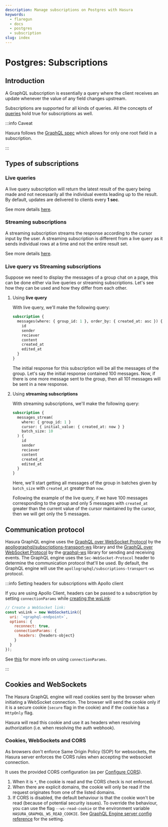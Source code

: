 ```yaml
---
description: Manage subscriptions on Postgres with Hasura
keywords:
  - flaregun
  - docs
  - postgres
  - subscription
slug: index
---
```


# Postgres: Subscriptions

## Introduction

A GraphQL subscription is essentially a query where the client receives
an update whenever the value of any field changes upstream.

Subscriptions are supported for all kinds of queries. All the concepts
of [queries](/graphql/core/databases/postgres/queries/index.mdx) hold true for subscriptions as well.

:::info Caveat

Hasura follows the [GraphQL spec](https://graphql.github.io/graphql-spec/June2018/#sec-Single-root-field)
which allows for only one root field in a subscription.

:::

## Types of subscriptions

### Live queries

A live query subscription will return the latest result of the query being made
and not necessarily all the individual events leading up to the result.
By default, updates are delivered to clients every **1 sec**.

See more details [here](/graphql/core/databases/postgres/subscriptions/livequery/index.mdx).

### Streaming subscriptions

A streaming subscription streams the response according to the cursor input
by the user. A streaming subscription is different from a live query as it sends individual rows
at a time and not the entire result set.

See more details [here](/graphql/core/databases/postgres/subscriptions/streaming/index.mdx).

### Live query vs Streaming subscriptions

Suppose we need to display the messages of a group chat on a page, this can be done either via
live queries or streaming subscriptions. Let's see how they can be used and how they differ from each other.

1. Using **live query**

   With live query, we'll make the following query:

   ```graphql
   subscription {
     messages(where: { group_id: 1 }, order_by: { created_at: asc }) {
       id
       sender
       reciever
       content
       created_at
       edited_at
     }
   }
   ```

   The initial response for this subscription will be all the messages of the group. Let's say the initial
   response contained 100 messages. Now, if there is one more message sent to the group, then all 101 messages
   will be sent in a new response.

2. Using **streaming subscriptions**

   With streaming subscriptions, we'll make the following query:

   ```graphql
   subscription {
     messages_stream(
       where: { group_id: 1 }
       cursor: { initial_value: { created_at: now } }
       batch_size: 10
     ) {
       id
       sender
       reciever
       content
       created_at
       edited_at
     }
   }
   ```

   Here, we'll start getting all messages of the group in batches given by `batch_size` with `created_at`
   greater than `now`.

   Following the example of the live query, if we have 100 messages corresponding to the group and only
   5 messages with `created_at` greater than the current value of the cursor maintained by the cursor, then
   we will get only the 5 messages.

## Communication protocol

Hasura GraphQL engine uses the [GraphQL over WebSocket Protocol](https://github.com/apollographql/subscriptions-transport-ws/blob/master/PROTOCOL.md)
by the [apollographql/subscriptions-transport-ws](https://github.com/apollographql/subscriptions-transport-ws)
library and the [GraphQL over WebSocket Protocol](https://github.com/enisdenjo/graphql-ws/blob/master/PROTOCOL.md)
by the [graphql-ws](https://github.com/enisdenjo/graphql-ws) library for
sending and receiving events. The GraphQL engine uses the
`Sec-WebSocket-Protocol` header to determine the communication protocol
that'll be used. By default, the GraphQL engine will use the
`apollographql/subscriptions-transport-ws` protocol.

:::info Setting headers for subscriptions with Apollo client

If you are using Apollo Client, headers can be passed to a subscription
by setting `connectionParams` while [creating the wsLink](https://www.apollographql.com/docs/react/data/subscriptions/#client-setup):

```js {6-8}
// Create a WebSocket link:
const wsLink = new WebSocketLink({
  uri: `<graphql-endpoint>`,
  options: {
    reconnect: true,
    connectionParams: {
      headers: {headers-object}
    }
  }
});
```

See [this](https://www.apollographql.com/docs/react/data/subscriptions/#authentication-over-websocket)
for more info on using `connectionParams`.

:::

## Cookies and WebSockets

The Hasura GraphQL engine will read cookies sent by the browser when
initiating a WebSocket connection. The browser will send the cookie only
if it is a secure cookie (`secure` flag in the cookie) and if the cookie
has a `HttpOnly` flag.

Hasura will read this cookie and use it as headers when resolving
authorization (i.e. when resolving the auth webhook).

### Cookies, WebSockets and CORS

As browsers don't enforce Same Origin Policy (SOP) for websockets, the
Hasura server enforces the CORS rules when accepting the websocket
connection.

It uses the provided CORS configuration (as per [Configure CORS](/graphql/core/deployment/graphql-engine-flags/config-examples.mdx#configure-cors)).

1.  When it is `*`, the cookie is read and the CORS check is not
    enforced.
2.  When there are explicit domains, the cookie will only be read if the
    request originates from one of the listed domains.
3.  If CORS is disabled, the default behaviour is that the cookie won't
    be read (because of potential security issues). To override the
    behaviour, you can use the flag `--ws-read-cookie` or the
    environment variable `HASURA_GRAPHQL_WS_READ_COOKIE`. See
    [GraphQL Engine server config reference](/graphql/core/deployment/graphql-engine-flags/reference.mdx) for the setting.
